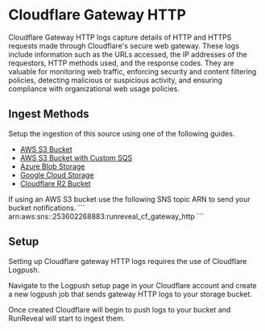 
# Cloudflare Gateway HTTP

Cloudflare Gateway HTTP logs capture details of HTTP and HTTPS requests made through Cloudflare's secure web gateway. These logs include information such as the URLs accessed, the IP addresses of the requestors, HTTP methods used, and the response codes. They are valuable for monitoring web traffic, enforcing security and content filtering policies, detecting malicious or suspicious activity, and ensuring compliance with organizational web usage policies.

## Ingest Methods

Setup the ingestion of this source using one of the following guides.

- [AWS S3 Bucket](/sources/object-storage/s3)
- [AWS S3 Bucket with Custom SQS](/sources/object-storage/external-s3)
- [Azure Blob Storage](/sources/object-storage/azure)
- [Google Cloud Storage](/sources/object-storage/gcs)
- [Cloudflare R2 Bucket](/sources/object-storage/r2)

<Callout type='info'>
If using an AWS S3 bucket use the following SNS topic ARN to send your bucket notifications.
```
arn:aws:sns:<REGION>:253602268883:runreveal_cf_gateway_http
```
</Callout>

## Setup

Setting up Cloudflare gateway HTTP logs requires the use of Cloudflare Logpush.

Navigate to the Logpush setup page in your Cloudflare account and create a new logpush job that sends gateway HTTP logs to your storage bucket.

Once created Cloudflare will begin to push logs to your bucket and RunReveal will start to ingest them.